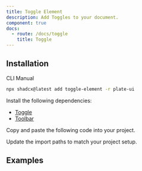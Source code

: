 ```yaml
---
title: Toggle Element
description: Add Toggles to your document.
component: true
docs:
  - route: /docs/toggle
    title: Toggle
---
```


## Installation

<Tabs defaultValue="cli">

<TabsList>
<TabsTrigger value="cli">CLI</TabsTrigger>
<TabsTrigger value="manual">Manual</TabsTrigger>
</TabsList>
<TabsContent value="cli">

```bash
npx shadcx@latest add toggle-element -r plate-ui
```

</TabsContent>

<TabsContent value="manual">

<Steps>

<Step>

Install the following dependencies:

- [Toggle](/docs/toggle)
- [Toolbar](/docs/components/toolbar)

</Step>

<Step>

Copy and paste the following code into your project.

</Step>

<ComponentSource name="toggle-element" />

<Step>

Update the import paths to match your project setup.

</Step>

</Steps>

</TabsContent>

</Tabs>

## Examples

<ComponentPreview name="playground-demo" id="toggle" />

<ComponentSource src="../../templates/plate-playground-template/src/components/plate-editor.tsx" />
